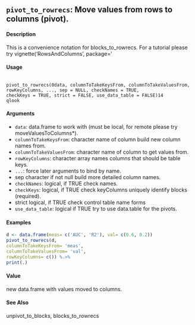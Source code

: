 ## ``pivot_to_rowrecs``: Move values from rows to columns (pivot).

#### Description 

This is a convenience notation for blocks_to_rowrecs. For a tutorial please try vignette('RowsAndColumns', package='

#### Usage 
 <pre><code>
pivot_to_rowrecs(0data, columnToTakeKeysFrom, columnToTakeValuesFrom,
rowKeyColumns, ..., sep = NULL, checkNames = TRUE,
checkKeys = TRUE, strict = FALSE, use_data_table = FALSE)14
qlook
</code></pre>

#### Arguments 

* ``data``: data.frame to work with (must be local, for remote please try moveValuesToColumns*).
* ``columnToTakeKeysFrom``: character name of column build new column names from.
* ``columnToTakeValuesFrom``: character name of column to get values from.
* ``rowKeyColumns``: character array names columns that should be table keys.
* ``...``: force later arguments  to bind by name.
* sep character if not null build more detailed column names.
* ``checkNames``: logical, if TRUE check names.
* ``checkKeys``: logical, if TRUE check keyColumns uniquely identify blocks (required).
* strict logical, if TRUE check control table name forms
* ``use_data_table``: logical if TRUE try to use data.table for the pivots.


#### Examples 
```r
d <- data.frame(meas= c('AUC', 'R2'), val= c(0.6, 0.2))
pivot_to_rowrecs(d,
columnToTakeKeysFrom= 'meas',
columnToTakeValuesFrom= 'val',
rowKeyColumns= c()) %.>%
print(.)
```

#### Value
new data.frame with values moved to columns.

#### See Also
unpivot_to_blocks, blocks_to_rowrecs
